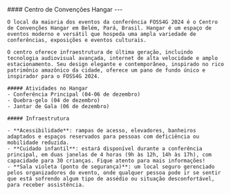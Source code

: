 
<div className={`grid grid-cols-1 my-4 gap-4 ${!props.isEmbed && "sm:grid-cols-12"}`}>
  <div className={!props.isEmbed && "sm:col-span-5"}>
    <div className="max-h-96">
    <Carousel
        images={[
          {
            image: Hangar1,
          },
          {
            image: Hangar2,
          },
          {
            image: Hangar3,
          },
          {
            image: Hangar4,
          },
          {
            image: Hangar5,
          },
          {
            image: Hangar6,
          },
          {
            image: Hangar7,
          },
        ]}
      />
      </div>

  </div>
  <div className={!props.isEmbed && "sm:col-span-7"}>
    #### Centro de Convenções Hangar
    ---

    O local da maioria dos eventos da conferência FOSS4G 2024 é o Centro de Convenções Hangar em Belém, Pará, Brasil. Hangar é um espaço de eventos moderno e versátil que hospeda uma ampla variedade de conferências, exposições e eventos culturais.

    O centro oferece infraestrutura de última geração, incluindo tecnologia audiovisual avançada, internet de alta velocidade e amplo estacionamento. Seu design elegante e contemporâneo, inspirado no rico patrimônio amazônico da cidade, oferece um pano de fundo único e inspirador para o FOSS4G 2024.

    ##### Atividades no Hangar
    - Conferência Principal (04-06 de dezembro)
    - Quebra-gelo (04 de dezembro)
    - Jantar de Gala (06 de dezembro)

    ##### Infraestrutura

    - **Acessibilidade**: rampas de acesso, elevadores, banheiros adaptados e espaços reservados para pessoas com deficiência ou mobilidade reduzida.
    - **Cuidado infantil**: estará disponível durante a conferência principal, em duas janelas de 4 horas (9h às 12h, 14h às 17h), com capacidade para 30 crianças. Fique atento para mais informações!
    - **Sala violeta (ponto de segurança)**: um local seguro gerenciado pelos organizadores do evento, onde qualquer pessoa pode ir se sentir que está sofrendo algum tipo de assédio ou situação desconfortável, para receber assistência.

  </div>
</div>
